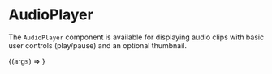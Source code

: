 
<Meta title="Sormus/Elements/AudioPlayer" component={AudioPlayer} />

# AudioPlayer

The `AudioPlayer` component is available for displaying audio clips with basic user controls (play/pause) and an optional thumbnail.

<Canvas>
  <Story
    name="AudioPlayer"
    args={{
      label: 'Sleepy sounds',
      thumbnail: 'https://via.placeholder.com/48/222/222',
      src: 'http://www.hochmuth.com/mp3/Tchaikovsky_Nocturne__orch.mp3',
    }}
  >
    {(args) => <AudioPlayer {...args} />}
  </Story>
</Canvas>

<ArgsTable story="AudioPlayer" />

